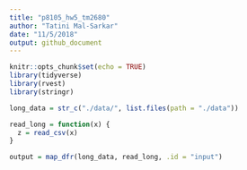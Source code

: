 ```yaml
---
title: "p8105_hw5_tm2680"
author: "Tatini Mal-Sarkar"
date: "11/5/2018"
output: github_document
---
```


```r
knitr::opts_chunk$set(echo = TRUE)
library(tidyverse)
library(rvest)
library(stringr)
```

```r
long_data = str_c("./data/", list.files(path = "./data"))

read_long = function(x) {
  z = read_csv(x)
}

output = map_dfr(long_data, read_long, .id = "input")
```

